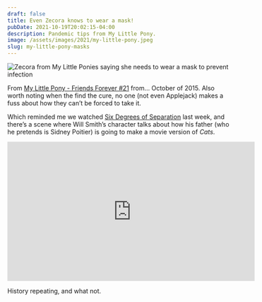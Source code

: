 ```yaml
---
draft: false
title: Even Zecora knows to wear a mask!
pubDate: 2021-10-19T20:02:15-04:00
description: Pandemic tips from My Little Pony.
image: /assets/images/2021/my-little-pony.jpeg
slug: my-little-pony-masks
---
```


![Zecora from My Little Ponies saying she needs to wear a mask to prevent infection](/assets/images/2021/my-little-pony.jpeg)

From [My Little Pony - Friends Forever #21](/assets/images/2021/my-little-pony.jpeg) from… October of 2015. Also worth noting when the find the cure, no one (not even Applejack) makes a fuss about how they can’t be forced to take it.

Which reminded me we watched [Six Degrees of Separation](https://www.imdb.com/title/tt0108149/) last week, and there’s a scene where Will Smith’s character talks about how his father (who he pretends is Sidney Poitier) is going to make a movie version of _Cats_.

<iframe width="560" height="315" src="https://www.youtube.com/embed/TImaL1TzlFk" title="YouTube video player" frameborder="0" allow="accelerometer; autoplay; clipboard-write; encrypted-media; gyroscope; picture-in-picture" allowfullscreen></iframe>

History repeating, and what not.